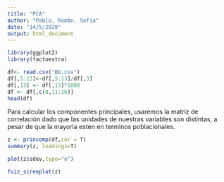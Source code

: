 ```yaml
---
title: "PCA"
author: "Pablo, Román, Sofia"
date: "14/5/2020"
output: html_document
---
```


```r
library(ggplot2)
library(factoextra)
```

```r
df<- read.csv("BD.csv")
df[,5:13]<-df[,5:13]/df[,3]
df[,13] <- df[,13]*1000
df <- df[,c(8,11:16)]
head(df)
```
Para calcular los componentes principales, usaremos la matriz de correlación dado que las unidades de nuestras variables son distintas, a pesar de que la mayoria esten en terminos poblacionales.

```r
z <- princomp(df,cor = T)
summary(z, loadings=T)
```

```r
plot(z$sdev,type="o")
```
```r
fviz_screeplot(z)
```


